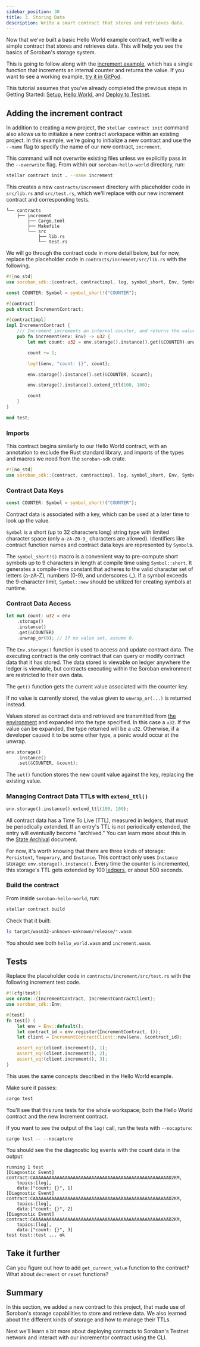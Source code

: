 ```yaml
---
sidebar_position: 30
title: 3. Storing Data
description: Write a smart contract that stores and retrieves data.
---
```


<head>
  <meta charSet="utf-8" />
  <meta
    property="og:title"
    content="Write a smart contract that stores and retrieves data."
  />
  <meta
    property="og:description"
    content="Write a simple contract that stores and retrieves data, reorganize your projects as a multi-contract project using Cargo Workspaces, and learn about different kinds of storage."
  />
</head>


Now that we've built a basic Hello World example contract, we'll write a simple contract that stores and retrieves data. This will help you see the basics of Soroban's storage system.

This is going to follow along with the [increment example](https://github.com/stellar/soroban-examples/tree/v22.0.1/increment), which has a single function that increments an internal counter and returns the value. If you want to see a working example, [try it in GitPod](https://gitpod.io/#https://github.com/stellar/soroban-examples/tree/v22.0.1).

This tutorial assumes that you've already completed the previous steps in Getting Started: [Setup](./setup.mdx), [Hello World](./hello-world.mdx), and [Deploy to Testnet](./deploy-to-testnet.mdx).

## Adding the increment contract

In addition to creating a new project, the `stellar contract init` command also allows us to initialize a new contract workspace within an existing project. In this example, we're going to initialize a new contract and use the `--name` flag to specify the name of our new contract, `increment`.

This command will not overwrite existing files unless we explicitly pass in the `--overwrite` flag. From within our `soroban-hello-world` directory, run:

```sh
stellar contract init . --name increment
```

This creates a new `contracts/increment` directory with placeholder code in `src/lib.rs` and `src/test.rs`, which we'll replace with our new increment contract and corresponding tests.

```
└── contracts
    ├── increment
        ├── Cargo.toml
        ├── Makefile
        └── src
            ├── lib.rs
            └── test.rs
```

We will go through the contract code in more detail below, but for now, replace the placeholder code in `contracts/increment/src/lib.rs` with the following.

```rust
#![no_std]
use soroban_sdk::{contract, contractimpl, log, symbol_short, Env, Symbol};

const COUNTER: Symbol = symbol_short!("COUNTER");

#[contract]
pub struct IncrementContract;

#[contractimpl]
impl IncrementContract {
    /// Increment increments an internal counter, and returns the value.
    pub fn increment(env: Env) -> u32 {
        let mut count: u32 = env.storage().instance().get(&COUNTER).unwrap_or(0); // If no value set, assume 0.

        count += 1;

        log!(&env, "count: {}", count);

        env.storage().instance().set(&COUNTER, &count);

        env.storage().instance().extend_ttl(100, 100);

        count
    }
}

mod test;
```

### Imports

This contract begins similarly to our Hello World contract, with an annotation to exclude the Rust standard library, and imports of the types and macros we need from the `soroban-sdk` crate.

```rust title="contracts/increment/src/lib.rs"
#![no_std]
use soroban_sdk::{contract, contractimpl, log, symbol_short, Env, Symbol};
```

### Contract Data Keys

```rust
const COUNTER: Symbol = symbol_short!("COUNTER");
```

Contract data is associated with a key, which can be used at a later time to look up the value.

`Symbol` is a short (up to 32 characters long) string type with limited character space (only `a-zA-Z0-9_` characters are allowed). Identifiers like contract function names and contract data keys are represented by `Symbol`s.

The `symbol_short!()` macro is a convenient way to pre-compute short symbols up to 9 characters in length at compile time using `Symbol::short`. It generates a compile-time constant that adheres to the valid character set of letters (a-zA-Z), numbers (0-9), and underscores (\_). If a symbol exceeds the 9-character limit, `Symbol::new` should be utilized for creating symbols at runtime.

### Contract Data Access

```rust
let mut count: u32 = env
    .storage()
    .instance()
    .get(&COUNTER)
    .unwrap_or(0); // If no value set, assume 0.
```

The `Env.storage()` function is used to access and update contract data. The executing contract is the only contract that can query or modify contract data that it has stored. The data stored is viewable on ledger anywhere the ledger is viewable, but contracts executing within the Soroban environment are restricted to their own data.

The `get()` function gets the current value associated with the counter key.

If no value is currently stored, the value given to `unwrap_or(...)` is returned instead.

Values stored as contract data and retrieved are transmitted from [the environment](../../../learn/encyclopedia/contract-development/environment-concepts.mdx) and expanded into the type specified. In this case a `u32`. If the value can be expanded, the type returned will be a `u32`. Otherwise, if a developer caused it to be some other type, a panic would occur at the unwrap.

```rust
env.storage()
    .instance()
    .set(&COUNTER, &count);
```

The `set()` function stores the new count value against the key, replacing the existing value.

### Managing Contract Data TTLs with `extend_ttl()`

```rust
env.storage().instance().extend_ttl(100, 100);
```

All contract data has a Time To Live (TTL), measured in ledgers, that must be periodically extended. If an entry's TTL is not periodically extended, the entry will eventually become "archived." You can learn more about this in the [State Archival](../../../learn/encyclopedia/storage/state-archival.mdx) document.

For now, it's worth knowing that there are three kinds of storage: `Persistent`, `Temporary`, and `Instance`. This contract only uses `Instance` storage: `env.storage().instance()`. Every time the counter is incremented, this storage's TTL gets extended by 100 [ledgers](../../../learn/fundamentals/stellar-data-structures/ledgers.mdx), or about 500 seconds.

### Build the contract

From inside `soroban-hello-world`, run:

```sh
stellar contract build
```

Check that it built:

```bash
ls target/wasm32-unknown-unknown/release/*.wasm
```

You should see both `hello_world.wasm` and `increment.wasm`.

## Tests

Replace the placeholder code in `contracts/increment/src/test.rs` with the following increment test code.

```rust title="contracts/increment/src/test.rs"
#![cfg(test)]
use crate::{IncrementContract, IncrementContractClient};
use soroban_sdk::Env;

#[test]
fn test() {
    let env = Env::default();
    let contract_id = env.register(IncrementContract, ());
    let client = IncrementContractClient::new(&env, &contract_id);

    assert_eq!(client.increment(), 1);
    assert_eq!(client.increment(), 2);
    assert_eq!(client.increment(), 3);
}
```

This uses the same concepts described in the Hello World example.

Make sure it passes:

```sh
cargo test
```

You'll see that this runs tests for the whole workspace; both the Hello World contract and the new Increment contract.

If you want to see the output of the `log!` call, run the tests with `--nocapture`:

```
cargo test -- --nocapture
```

You should see the the diagnostic log events with the count data in the output:

```
running 1 test
[Diagnostic Event] contract:CAAAAAAAAAAAAAAAAAAAAAAAAAAAAAAAAAAAAAAAAAAAAAAAAAAAD2KM,
    topics:[log],
    data:["count: {}", 1]
[Diagnostic Event] contract:CAAAAAAAAAAAAAAAAAAAAAAAAAAAAAAAAAAAAAAAAAAAAAAAAAAAD2KM,
    topics:[log],
    data:["count: {}", 2]
[Diagnostic Event] contract:CAAAAAAAAAAAAAAAAAAAAAAAAAAAAAAAAAAAAAAAAAAAAAAAAAAAD2KM,
    topics:[log],
    data:["count: {}", 3]
test test::test ... ok
```

## Take it further

Can you figure out how to add `get_current_value` function to the contract? What about `decrement` or `reset` functions?

## Summary

In this section, we added a new contract to this project, that made use of Soroban's storage capabilities to store and retrieve data. We also learned about the different kinds of storage and how to manage their TTLs.

Next we'll learn a bit more about deploying contracts to Soroban's Testnet network and interact with our incrementor contract using the CLI.
